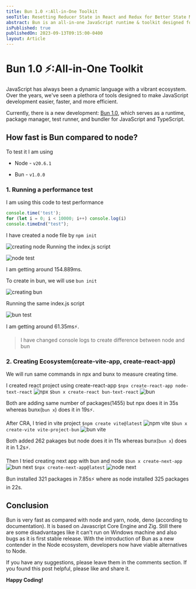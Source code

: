 ```yaml
---
title: Bun 1.0 ⚡:All-in-One Toolkit
seoTitle: Resetting Reducer State in React and Redux for Better State Management
abstract: Bun is an all-in-one JavaScript runtime & toolkit designed for speed, complete with a bundler, test runner, and Node.js-compatible package manager.
isPublished: true
publishedOn: 2023-09-13T09:15:00-0400
layout: Article
---
```

# Bun 1.0 ⚡:All-in-One Toolkit

JavaScript has always been a dynamic language with a vibrant ecosystem. Over the years, we've seen a plethora of tools designed to make JavaScript development easier, faster, and more efficient.

Currently, there is a new development: [Bun 1.0](https://bun.sh/), which serves as a runtime, package manager, test runner, and bundler for JavaScript and TypeScript.

## How fast is Bun compared to node?

To test it I am using 

- Node - `v20.6.1`

- Bun - `v1.0.0`

### 1. Running a performance test
I am using this code to test performance

```javascript
console.time('test');
for (let i = 0; i < 10000; i++) console.log(i)
console.timeEnd("test");
```
I have created a node file by `npm init`

![creating node](https://dev-to-uploads.s3.amazonaws.com/uploads/articles/5i444rbw4g31szxfq5hc.png)
Running the index.js script

![node test](https://dev-to-uploads.s3.amazonaws.com/uploads/articles/pcbf5mjsvw9jnxlb2ego.png)

I am getting around 154.889ms.

To create in bun, we will use `bun init`

![creating bun](https://dev-to-uploads.s3.amazonaws.com/uploads/articles/56r5zxwkdmw4mc1imw3y.png)

Running the same index.js script

![bun test](https://dev-to-uploads.s3.amazonaws.com/uploads/articles/x8siai1bffgx125ypn8q.png)

I am getting around 61.35ms⚡.

> I have changed console logs to create difference between node and bun

### 2. Creating Ecosystem(create-vite-app, create-react-app)

We will run same commands in npx and bunx to measure creating time.

I created react project using create-react-app
`$npx create-react-app node-text-react`
![npx](https://dev-to-uploads.s3.amazonaws.com/uploads/articles/inf91rzf9m483bbz3a3k.png) 
`$bun x create-react bun-text-react`
![bun](https://dev-to-uploads.s3.amazonaws.com/uploads/articles/uqb2qvbfaezp96jzp2vx.png)

Both are adding same number of packages(1455) but npx does it in 35s whereas bunx(`bun x`) does it in 19s⚡.

After CRA, I tried in vite project
`$npm create vite@latest`
![npm vite](https://dev-to-uploads.s3.amazonaws.com/uploads/articles/ve1db61cqe3ppsh64qnf.png)
`$bun x create-vite vite-project-bun`
![bun vite](https://dev-to-uploads.s3.amazonaws.com/uploads/articles/4mosztdyh6zys6j1ft9l.png)

Both added 262 pakages but node does it in 11s whereas bunx(`bun x`) does it in 1.2s⚡.

Then I tried creating next app with bun and node 
`$bun x create-next-app`
![bun next](https://dev-to-uploads.s3.amazonaws.com/uploads/articles/xooymb4h867mpcdn5z0v.png)
`$npx create-next-app@latest`
![node next](https://dev-to-uploads.s3.amazonaws.com/uploads/articles/16xxchayq5fcybtz5qpt.png)

Bun installed 321 packages in 7.85s⚡ where as node installed 325 packages in 22s.


## Conclusion

Bun is very fast as compared with node and yarn, node, deno (according to documentation). It is based on Javascript Core Engine and Zig. Still there are some disadvantages like it can't run on Windows machine and also bugs as it is first stable release. With the introduction of Bun as a new contender in the Node ecosystem, developers now have viable alternatives to Node.

If you have any suggestions, please leave them in the comments section. If you found this post helpful, please like and share it.

**Happy Coding!**
